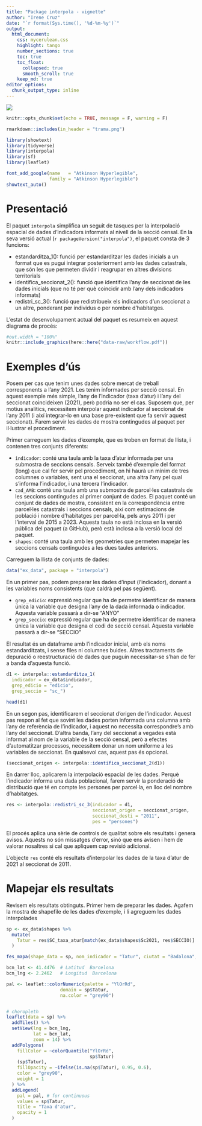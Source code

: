 ```yaml
---
title: "Package interpola - vignette"
author: "Irene Cruz"
date: "`r format(Sys.time(), '%d-%m-%y')`"
output: 
  html_document: 
    css: mycerulean.css
    highlight: tango
    number_sections: true
    toc: true
    toc_float:
      collapsed: true
      smooth_scroll: true
    keep_md: true
editor_options: 
  chunk_output_type: inline
---
```


![](trama.png)

```r
knitr::opts_chunk$set(echo = TRUE, message = F, warning = F)
```

```r
rmarkdown::includes(in_header = "trama.png")
```

```r
library(showtext)
library(tidyverse)
library(interpola)
library(sf)
library(leaflet)
```


```r
font_add_google(name   = "Atkinson Hyperlegible", 
                family = "Atkinson Hyperlegible")
showtext_auto()
```


# Presentació

El paquet `interpola` simplifica un seguit de tasques per la interpolació espacial de dades d'indicadors informats al nivell de la secció censal. En la seva versió actual (`r packageVersion("interpola")`, el paquet consta de 3 funcions:

* estandarditza_1(): funció per estandarditzar les dades inicials a un format que es pugui integrar posteriorment amb les dades catastrals, que són les que permeten dividir i reagrupar en altres divisions territorials
* identifica_seccionat_2(): funció que identifica l'any de seccionat de les dades inicials (que no té per què coincidir amb l'any dels indicadors informats)
* redistri_sc_3(): funció que redistribueix els indicadors d'un seccionat a un altre, ponderant per individus o per nombre d'habitatges.  

L'estat de desenvolupament actual del paquet es resumeix en aquest diagrama de procés: 

```r
#out.width = "100%"
knitr::include_graphics(here::here("data-raw/workflow.pdf"))
```


# Exemples d'ús

Posem per cas que tenim unes dades sobre mercat de treball corresponents a l'any 2021. Les tenim informades per secció censal. En aquest exemple més simple, l'any de l'indicador (taxa d'atur) i l'any del seccionat coincideixen (2021), però podria no ser el cas. Suposem que, per motius analítics, necessitem interpolar aquest indicador al seccionat de l'any 2011 (i així integrar-lo en una base pre-existent que fa servir aquest seccionat). Farem servir les dades de mostra contingudes al paquet per il·lustrar el procediment. 

Primer carreguem les dades d'exemple, que es troben en format de llista, i contenen tres conjunts diferents: 

* `indicador`: conté una taula amb la taxa d'atur informada per una submostra de seccions censals. Serveix també d'exemple del format (long) que cal fer servir pel procediment, on hi haurà un mínim de tres columnes o variables, sent una el seccionat, una altra l'any pel qual s'informa l'indicador, i una tercera l'indicador. 
* `cad_AMB`: conté una taula amb una submostra de parcel·les catastrals de les seccions contingudes al primer conjunt de dades. El paquet conté un conjunt de dades de mostra, consistent en la correspondència entre parcel·les catastrals i seccions censals, així com estimacions de població i nombre d'habitatges per parcel·la, pels anys 2011 i per l'interval de 2015 a 2023. Aquesta taula no està inclosa en la versió pública del paquet (a GitHub), però està inclosa a la versió local del paquet. 
* `shapes`: conté una taula amb les geometries que permeten mapejar les seccions censals contingudes a les dues taules anteriors. 

Carreguem la llista de conjunts de dades:
```r
data("ex_data", package = "interpola")
```

En un primer pas, podem preparar les dades d'input (l'indicador), donant a les variables noms consistents (que caldrà pel pas següent). 

* `grep_edicio`: expressió regular que ha de permetre identificar de manera única la variable que designa l'any de la dada informada o indicador. Aquesta variable passarà a dir-se "ANYO"
* `grep_seccio`: expressió regular que ha de permetre identificar de manera única la variable que designa el codi de secció censal. Aquesta variable passarà a dir-se "SECCIO"

El resultat és un dataframe amb l'indicador inicial, amb els noms estandarditzats, i sense files ni columnes buides. Altres tractaments de depuració o reestructuració de dades que puguin necessitar-se s'han de fer a banda d'aquesta funció. 

```r
d1 <- interpola::estandarditza_1(
  indicador = ex_data$indicador, 
  grep_edicio = "edicio", 
  grep_seccio = "sc_")

head(d1)
```


En un segon pas, identificarem el seccionat d'origen de l'indicador. Aquest pas respon al fet que sovint les dades porten informada una columna amb l'any de referència de l'indicador, i aquest no necessita correspondre's amb l'any del seccionat. D'altra banda, l'any del seccionat a vegades està informat al nom de la variable de la secció censal, però a efectes d'automatitzar processos, necessitem donar un nom uniforme a les variables de seccionat. En qualsevol cas, aquest pas és opcional. 

```r
(seccionat_origen <- interpola::identifica_seccionat_2(d1))
```

En darrer lloc, aplicarem la interpolació espacial de les dades. Perquè l'indicador informa una dada poblacional, farem servir la ponderació de distribució que té en compte les persones per parcel·la, en lloc del nombre d'habitatges. 

```r
res <- interpola::redistri_sc_3(indicador = d1, 
                                seccionat_origen = seccionat_origen, 
                                seccionat_desti = "2011", 
                                pes = "persones")
```

El procés aplica una sèrie de controls de qualitat sobre els resultats i genera avisos. Aquests no són missatges d'error, sinó que ens avisen i hem de valorar nosaltres si cal que apliquem cap revisió adicional. 

L'objecte `res` conté els resultats d'interpolar les dades de la taxa d'atur de 2021 al seccionat de 2011. 

# Mapejar els resultats

Revisem els resultats obtinguts. Primer hem de preparar les dades. Agafem la mostra de shapefile de les dades d'exemple, i li agreguem les dades interpolades
```r
sp <- ex_data$shapes %>% 
  mutate(
    Tatur = res$SC_taxa_atur[match(ex_data$shapes$Sc2021, res$SECCIO)]
  )
```

```r
fes_mapa(shape_data = sp, nom_indicador = "Tatur", ciutat = "Badalona", focus = 14)
```


```r
bcn_lat <- 41.4476  # Latitud  Barcelona
bcn_lng <- 2.2462   # Longitud  Barcelona

pal <- leaflet::colorNumeric(palette = "YlOrRd",
                    domain = sp$Tatur,
                    na.color = "grey90")


# choropleth
leaflet(data = sp) %>%
  addTiles() %>%
  setView(lng = bcn_lng, 
          lat = bcn_lat, 
          zoom = 14) %>%  
  addPolygons(
    fillColor = ~colorQuantile("YlOrRd",
                               sp$Tatur)
    (sp$Tatur),
    fillOpacity = ~ifelse(is.na(sp$Tatur), 0.95, 0.6),
    color = "grey90",
    weight = 1
  ) %>%
  addLegend(
    pal = pal, # for continuous
    values = sp$Tatur,
    title = "Taxa d'atur",
    opacity = 1
  )

```



